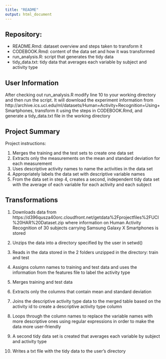 ```yaml
---
title: "README"
output: html_document
---
```


## Repository:

* README.Rmd: dataset overview and steps taken to transform it
* CODEBOOK.Rmd: content of the data set and how it was transformed
* run_analysis.R: script that generates the tidy data
* tidy_data.txt: tidy data that averages each variable by subject and activity type

## User Information
After checking out run_analysis.R modify line 10 to your working directory and then run the script. It will download the experiment information from http://archive.ics.uci.edu/ml/datasets/Human+Activity+Recognition+Using+Smartphones, transform it using the steps in CODEBOOK.Rmd, and generate a tidy_data.txt file in the working directory

## Project Summary
Project instructions: 

1. Merges the training and the test sets to create one data set
2. Extracts only the measurements on the mean and standard deviation for each measurement
3. Uses descriptive activity names to name the activities in the data set
4. Appropriately labels the data set with descriptive variable names
5. From the data set in step 4, creates a second, independent tidy data set with the average of each variable for each activity and each subject

## Transformations
1. Downloads data from https://d396qusza40orc.cloudfront.net/getdata%2Fprojectfiles%2FUCI%20HAR%20Dataset.zip where information on Human Activity Recognition of 30 subjects carrying Samsung Galaxy X Smartphones is stored

2. Unzips the data into a directory specified by the user in setwd()

3. Reads in the data stored in the 2 folders unzipped in the directory: train and test

4. Assigns column names to training and test data and uses the information from the features
file to label the activity type

5. Merges training and test data

6. Extracts only the columns that contain mean and standard deviation

7. Joins the descriptive activity type data to the merged table based on the activity id to create a descriptive activity type column

8. Loops through the column names to replace the variable names with more descriptive ones
using regular expressions in order to make the data more user-friendly

9. A second tidy data set is created that averages each variable by subject and activity type

10. Writes a txt file with the tidy data to the user's directory

